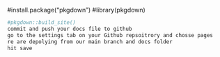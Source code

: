 #install.package("pkgdown")
#library(pkgdown)

```r
#pkgdown::build_site()
commit and push your docs file to github
go to the settings tab on your Github repsoitrory and chosse pages
re are depolying from our main branch and docs folder
hit save
```

